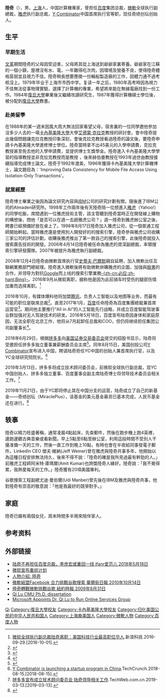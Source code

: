 {{Otheruses|other=名为陸奇的其他人物|陸奇 (宣德進士)}}
{{multiple issues|
{{copy edit|time=2013-08-13T07:07:51+00:00}}
{{inappropriate tone|time=2013-08-13T07:07:51+00:00}}
}}
{{Infobox person
| name = 陸奇
| image = Qi Lu.jpg
| imagesize = 200
| caption = 陸奇，于2009年
| birth_date = {{birth date and age|1961|9|3}}<ref name="qilu-bday-email">{{cite web |title= Qi Lu birthday question on email |year= 2011 |url= http://suchter.com/qilu-birthday.htm |deadurl= yes |archiveurl= https://web.archive.org/web/20130715024144/http://suchter.com/qilu-birthday.htm |archivedate= 2013-07-15 }}</ref>
| birth_place = {{CHN}}[[上海|上海]]
| alma_mater = [[复旦大学|复旦大学]]<br>[[卡內基美隆大學|卡內基美隆大學]]
| occupation = [[Y_Combinator_(公司)|YC中国]]创始人、首席执行官；<br>[[百度|百度]]集团副董事长；<br>[[拼多多|拼多多]]独立董事、薪酬委员会主席
| known_for = 微軟全球副总裁；<br>百度集团总裁兼首席运营官、百度集团副董事长
| spouse = 
| website = 
}}
'''陸奇'''（{{bd|1961年|9月3日}}），男，[[上海|上海]]人，中国計算機專家，曾担任[[百度|百度]]集团总裁，[[微軟|微軟]]全球执行副總裁，[[雅虎|雅虎]]执行副总裁，[[Y_Combinator_(公司)|Y Combinator]]中国首席执行官等职，现任奇绩创坛创始人。

== 生平 ==
=== 早期生活 ===
[[文革|文革]]期間陸奇的父母因受迫害，父母將其從上海送到爺爺家裏寄養。爺爺家在江蘇的一個小鎮，屋裡沒有水、電，一年難得吃次肉，因環境及營養不良，使得陸奇體格孱弱並且視力不佳。陸奇稍長想要應徵一份輪船製造廠的工作，因體力通不過考核沒上。1979年毕业于上海市市西中学。复读一年之后，1980年高考時因為視力不佳無法從事物理實驗，選擇了計算機的專業，希望將來能在無線電廠找到一份工作。1984年[[復旦大學|復旦大學]]畢業後又繼續攻讀研究生，1987年獲得計算機碩士學位後，被分配到[[復旦大學|復旦大學]]教書。

=== 赴美留學 ===
在1988年的某一週末因風大雨大無法回家看望父母，宿舍裏的一位同學邀他參加沒多少人去的一場[[卡內基美隆大學|卡內基美隆大學]]大學[[艾德蒙·克拉克|艾德蒙·克拉克]]教授的研討會。會中陸奇提出幾個問題讓克拉克教授印象深刻，會後克拉克教授看過陸奇的論文後，要陸奇申請卡內基美隆大學進修博士學位。陸奇當時拿不出45美元的入學申請費，克拉克教授甚至免去他的入學申請費，並提供博士生獎學金。陸奇進入卡內基美隆大學學習的指導教授並非克拉克教授而是{{tsl|en|Nico Habermann|尼可·赫伯曼}}教授 ，後來赫伯曼教授在1993年過世由{{Tsl|en|Mahadev_Satyanarayanan||沙特亞}}教授接續指導完成博士論文。陸奇于1992年渡美，1996年獲得卡內基美隆大學計算機博士，論文題目為：'Improving Data Consistency for Mobile File Access Using Isolation-Only Transactions'。

=== 就業經歷 ===
陸奇博士畢業之後因為論文研究內容與[[IBM|IBM]]公司的研究計劃有關，隨後進了IBM公司的Almaden研究所。1998年工作兩年後有天陸奇陪一位想進入[[雅虎|雅虎]]（Yahoo!）的同學吃飯，席間遇到一位雅虎技術主管，該主管聽到陸奇當時正在開發線上購物的構想後，問他「是否可以在週一去趟雅虎公司？」週一陸奇到雅虎辦公室之後，聘書已經預備好放在桌上了。1998年8月17日陸奇加入雅虎公司，從一個普通工程師開始幹起。當時雅虎還是使用別人開發好的的搜索引擎，陸奇參與雅虎公司收購三家公司的評估計劃，收購後雅虎推出了第一款自己的搜索引擎，此後陸奇就投入搜索廣告技術的開發。2006年4月14日陸奇被任命為雅虎的資深副總裁，率領搜索引擎研發團隊。2007年被提升為雅虎執行副總裁。

2008年12月4日陸奇由微軟首席执行官[[史蒂夫·巴爾默|史蒂夫·巴爾默]]親自延聘，加入微軟出任互聯網業務部門總經理。陸奇進入微軟後將有助微軟倂購雅虎的企圖，加強與[[臉書|臉書]]的合作，并领导为對抗[[Google|Google]]而上线的搜索引擎業務[[Bing|-{zh-cn:必应;zh-hant:Bing}-]]。2016年9月从微软离职，据称他是因为此前骑车时受伤的腿部伤情加重而选择离职。<ref>[http://tech.sina.com.cn/i/2016-09-29/doc-ifxwkzyk0616093.shtml 微软全球执行副总裁陆奇离职：美国科技行业最高职位华人].新浪科技.2016-09-29.[2016-10-01].</ref>

2016年10月，有媒体爆料他将加盟[[腾讯|腾讯]]，负责人工智能以及地图等业务，而最有可能的职位是联席总裁<ref>{{cite news |title=微软前高管陆奇或将加盟腾讯负责人工智能与地图 |url=http://money.163.com/16/1004/11/C2HHHBC7002580S6.html |publisher=网易 |date=2016-10-04 |accessdate=2016-10-04 |archive-url=https://web.archive.org/web/20161005203306/http://money.163.com/16/1004/11/C2HHHBC7002580S6.html |archive-date=2016-10-05 |dead-url=yes }}</ref>。直至2017年1月，[[百度|百度]]任命陸奇為百度集團總裁兼首席运营官<ref>{{cite news|title=百度任命陸奇擔任集團總裁兼營運長 |url=http://finance.sina.com.cn/roll/2017-01-17/doc-ifxzqnva3818151.shtml|publisher=中国经营网 |date=2017-01-17 |accessdate=2017-01-17 }}</ref>。期间他主要推行“All in AI”的人工智能先行战略，并成立百度智能驾驶事业群加强对无人驾驶技术的研发。2018年5月18日，百度宣布陆奇因身体和家庭原因，无法全职在北京工作，他将从7月起卸任总裁和COO，但仍将继续担任集团公司副董事长<ref>{{cite news|title=百度宣布陆奇留任副董事长 王海峰晋升高级副总裁 |url=http://tech.qq.com/a/20180518/031795.htm |publisher= |date=2018-05-18 |accessdate=2018-05-18 }}</ref>。

2018年6月29日，根据[[拼多多|拼多多]]向[[美国证券交易委员会|美国证券交易委员会]]提交的招股书显示，陆奇将受邀担任拼多多独立董事兼薪酬委员会主席<ref>{{cite news|title=陆奇将出任拼多多独立董事及薪酬委员会主席|url=http://tech.caijing.com.cn/20180630/4478864.shtml|publisher= |date=2018-06-30 |accessdate=2018-06-30 }}</ref>。同年8月15日，美国创投公司[[Y_Combinator_(公司)|Y Combinator]]宣布进入中国，聘请陆奇担任YC中国的创始人兼首席执行官，以及YC全球研究院院长。<ref>[https://techcrunch.com/2018/08/14/y-combinator-china-qi-lu/ Y Combinator is launching a startup program in China].TechCrunch.2018-08-15.[2018-08-15].</ref>

2019年3月13日，拼多多将成立技术顾问委员会，前微软全球执行副总裁，现YC中国创始人、拼多多独立董事、百度董事会副主席陆奇博士将领导技术委员会相关工作。<ref>[http://www.techweb.com.cn/internet/2019-03-13/2727259.shtml 拼多多宣布成立技术顾问委员会 陆奇领导相关工作].TechWeb.com.cn.2019-03-13.[2019-03-13].</ref>

2019年11月21日，由于YC即将停止其在中国分支的运营，陆奇成立了自己的新基金——奇绩创坛（MiraclePlus），该基金的美元基金募资已基本完成，人民币基金还在进行。<ref>{{Cite news|url=https://www.leiphone.com/news/201911/0R3jc5FdcDeODuuc.html|title=突发！YC 将从中国撤出分支，陆奇已启动第一个创业项目品牌|author=李帅飞|date=|work=雷锋网|publisher=|accessdate=2019-11-22|language=|format=}}</ref>

== 轶事 ==
陸奇以精力旺盛著稱，通常凌晨4點起床，先查郵件，然後在跑步機上跑4英裡，邊跑邊聽古典音樂或看新聞。早上5點至6點至辦公室，利用這段時間不受別人干擾准備一天的工作，然後一直工作到晚上10點，有時也會在半夜給同事發電子郵件。LinkedIn CEO 傑夫·維納(Jeff Weiner)曾在雅虎與陸奇共事多年，他開始以為這種日程安排無法持久，後來不得不說：「陸奇的確是我所見過最有幹勁的人。」前雅虎工程師阿米特·庫瑪爾(Amit Kumar)也誇獎陸奇人緣好。陸奇說：「我不覺得累，我熱愛每天的工作。」陸奇獲有20項美國專利。

谷歌搜索工程副總尤迪·曼伯爾(Udi Manber)曾先後在IBM及雅虎與陸奇共事，他對陸奇有崇高的敬意說：「他是我最好的競爭對手。」

== 家庭 ==
陸奇已婚有兩個女兒，周末時間多半用來陪伴家人。

== 参考资料 ==
{{reflist|2}}

== 外部链接 ==
* [http://www.ifanr.com/1033207 陆奇不再担任百度总裁，李彦宏或重回一线 ifanr爱范儿 2018年5月18日]
* [https://web.archive.org/web/20130716155456/http://news.xinhuanet.com/fortune/2013-07/13/c_116521754.htm 微软宣布重组计划]
* [https://web.archive.org/web/20101206113914/http://www.iteer.net/modules/people/singlelink.php?lid=1626 人物介紹: 陸奇]
* [http://chinese.wsj.com/big5/20101014/tec162414.asp?source=UpFeature 微軟結盟Facebook 合力挑戰谷歌搜索 華爾街日報 2010年10月14日]
* [http://dailynews.sina.com/bg/news/usa/ussiliconvalley/sinacn/20090831/0233624784.html 陸奇轉戰微軟挑戰谷歌 紐約時報 2009年8月31日]
* [http://www.cs.cmu.edu/~coda/docdir/lu-thesis.pdf Qi Lu CMU Ph.D. dissertation]
* [http://www.microsoft.com/presspass/press/2008/dec08/12-04corpdec4pr.mspx Microsoft Appoints Dr. Qi Lu to Run Online Services Group]

{{Microsoft}}
{{百度}}

{{Authority control}}

{{DEFAULTSORT:Lu Qi}}
[[Category:陆姓|Qi]]
[[Category:復旦大學校友|Category:復旦大學校友]]
[[Category:卡內基美隆大學校友|Category:卡內基美隆大學校友]]
[[Category:归化美国公民的中华人民共和国人|Category:归化美国公民的中华人民共和国人]]
[[Category:上海裔美国人|Category:上海裔美国人]]
[[Category:微軟人物|Category:微軟人物]]
[[Category:百度人物|Category:百度人物]]
